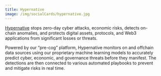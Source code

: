 ```yaml
---
title: Hypernative
image: /img/socialCards/hypernative.jpg
---
```


[Hypernative](https://hypernative.io/) stops zero-day cyber attacks, economic risks, detects 
on-chain anomalies, and protects digital assets, protocols, and Web3 applications from significant 
losses or threats.

Powered by our “pre-cog” platform, Hypernative monitors on and offchain data sources using our 
proprietary machine learning models to accurately predict cyber, economic, and governance threats 
before they manifest. The detections are then connected to various automated playbooks to prevent 
and mitigate risks in real time.
